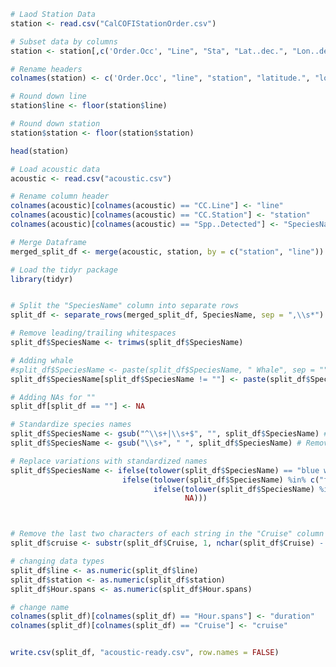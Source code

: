 ```r

# Laod Station Data
station <- read.csv("CalCOFIStationOrder.csv")

# Subset data by columns
station <- station[,c('Order.Occ', "Line", "Sta", "Lat..dec.", "Lon..dec.")]

# Rename headers
colnames(station) <- c('Order.Occ', "line", "station", "latitude.", "longitude")

# Round down line
station$line <- floor(station$line)

# Round down station
station$station <- floor(station$station)

head(station)
```

```r
# Load acoustic data
acoustic <- read.csv("acoustic.csv")

# Rename column header
colnames(acoustic)[colnames(acoustic) == "CC.Line"] <- "line"
colnames(acoustic)[colnames(acoustic) == "CC.Station"] <- "station"
colnames(acoustic)[colnames(acoustic) == "Spp..Detected"] <- "SpeciesName"

# Merge Dataframe
merged_split_df <- merge(acoustic, station, by = c("station", "line"))

# Load the tidyr package
library(tidyr)


# Split the "SpeciesName" column into separate rows
split_df <- separate_rows(merged_split_df, SpeciesName, sep = ",\\s*")

# Remove leading/trailing whitespaces
split_df$SpeciesName <- trimws(split_df$SpeciesName)

# Adding whale
#split_df$SpeciesName <- paste(split_df$SpeciesName, " Whale", sep = "")
split_df$SpeciesName[split_df$SpeciesName != ""] <- paste(split_df$SpeciesName[split_df$SpeciesName != ""], " Whale", sep = "")

# Adding NAs for ""
split_df[split_df == ""] <- NA

# Standardize species names
split_df$SpeciesName <- gsub("^\\s+|\\s+$", "", split_df$SpeciesName) # Remove leading and trailing whitespaces
split_df$SpeciesName <- gsub("\\s+", " ", split_df$SpeciesName) # Remove extra whitespaces

# Replace variations with standardized names
split_df$SpeciesName <- ifelse(tolower(split_df$SpeciesName) == "blue whale", "Blue whale",
                         ifelse(tolower(split_df$SpeciesName) %in% c("fin whale", "fin  whale", "fIn whale"), "Fin whale",
                                ifelse(tolower(split_df$SpeciesName) %in% c("humpback whale", "humpback  whale"), "Humpback whale",
                                       NA)))



# Remove the last two characters of each string in the "Cruise" column
split_df$cruise <- substr(split_df$Cruise, 1, nchar(split_df$Cruise) - 2)

# changing data types
split_df$line <- as.numeric(split_df$line)
split_df$station <- as.numeric(split_df$station)
split_df$Hour.spans <- as.numeric(split_df$Hour.spans)

# change name
colnames(split_df)[colnames(split_df) == "Hour.spans"] <- "duration"
colnames(split_df)[colnames(split_df) == "Cruise"] <- "cruise"


write.csv(split_df, "acoustic-ready.csv", row.names = FALSE)

```